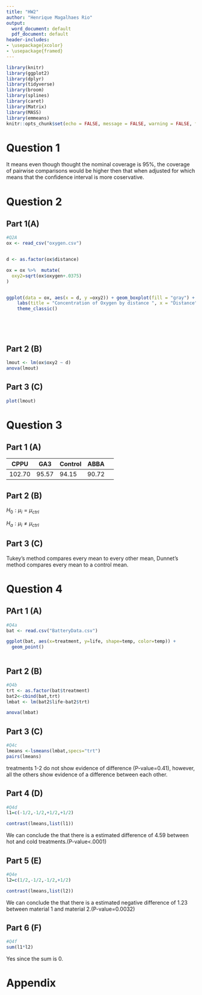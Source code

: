 ```yaml
---
title: "HW2"
author: "Henrique Magalhaes Rio"
output:
  word_document: default
  pdf_document: default
header-includes:
- \usepackage{xcolor}
- \usepackage{framed}
---
```

<!-- STUDENTS: change the "title" and "author above"
DO NOT EDIT THE SECTION BELOW -->
\colorlet{shadecolor}{gray!10}

```r
library(knitr)
library(ggplot2)
library(dplyr)
library(tidyverse)
library(broom)
library(splines)
library(caret)
library(Matrix)
library(MASS)
library(emmeans)
knitr::opts_chunk$set(echo = FALSE, message = FALSE, warning = FALSE, fig.width = 4, fig.height = 4, tidy = TRUE)
```
\newcommand{\answerstart}{ \colorlet{shadecolor}{orange!20}
\begin{shaded} }
\newcommand{\answerend}{  \end{shaded} \colorlet{shadecolor}{gray!10}}
<!-- STUDENTS: DO NOT EDIT THE SECTION ABOVE 
start here, insert homework below -->

# Question 1

It means even though thought the nominal coverage is 95%, the coverage of pairwise comparisons would be higher then that when adjusted for which means that the confidence interval is more coservative.


# Question 2

## Part 1(A)

```r

#Q2A
ox <- read_csv("oxygen.csv")


d <- as.factor(ox$distance)

ox = ox %>%  mutate(
  oxy2=sqrt(ox$oxygen+.0375)
)


ggplot(data = ox, aes(x = d, y =oxy2)) + geom_boxplot(fill = "gray") + 
    labs(title = "Concentration of Oxygen by distance ", x = "Distance", y = "Oxygen (mg/L)") + 
    theme_classic()






```


## Part 2 (B)

```r
lmout <- lm(ox$oxy2 ~ d)
anova(lmout)
```


## Part 3 (C)

```r

plot(lmout)

```


# Question 3


## Part 1 (A)
| CPPU  | GA3  |  Control | ABBA|   |
|---|---|---|---|---|
| 102.70  | 95.57  |  94.15 |  90.72 |   |




## Part 2 (B)


$H_0:\mu_i=\mu_{ctrl}$

$H_a:\mu_i\neq\mu_{ctrl}$

## Part 3 (C)

Tukey's method compares every mean to every other mean, Dunnet's method compares every mean to a control mean.








# Question 4



## PArt 1 (A)
```r
#Q4a
bat <- read.csv("BatteryData.csv")

ggplot(bat, aes(x=treatment, y=life, shape=temp, color=temp)) +
  geom_point()



```



## Part 2 (B)

```r
#Q4b
trt <- as.factor(bat$treatment)
bat2<-cbind(bat,trt)
lmbat <- lm(bat2$life~bat2$trt)

anova(lmbat)
```
 
## Part 3 (C)


```r
#Q4c
lmeans <-lsmeans(lmbat,specs="trt")
pairs(lmeans)


```


treatments 1-2 do not show evidence of difference (P-value=0.41), however, all the others show evidence of a difference between each other.



## Part 4 (D)


```r
#Q4d
l1=c(-1/2,-1/2,+1/2,+1/2)

contrast(lmeans,list(l1))
```

We can conclude the that there is a estimated difference of 4.59 between hot and cold treatments.(P-value<.0001)




## Part 5 (E)

```r
#Q4e
l2=c(1/2,-1/2,-1/2,+1/2)

contrast(lmeans,list(l2))
```

We can conclude the that there is a estimated negative difference of 1.23 between material 1 and material 2.(P-value=0.0032)



## Part 6 (F)
```r
#Q4f
sum(l1*l2)
```

Yes since the sum is 0.
 







# Appendix

```r

```

